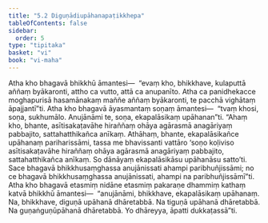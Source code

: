 ```yaml
---
title: "5.2 Diguṇādiupāhanapaṭikkhepa"
tableOfContents: false
sidebar:
  order: 5
type: "tipitaka"
basket: "vi"
book: "vi-maha"
---
```



<DynamicBreadcrumb />

<Division number="245" book="vi-maha" bookNo="3" page="272">

<Paragraph number="1147" book="vi-maha">
Atha kho bhagavā bhikkhū āmantesi—  “evaṃ kho, bhikkhave, kulaputtā aññaṃ byākaronti, attho ca vutto, attā ca anupanīto. Atha ca panidhekacce moghapurisā hasamānakaṃ maññe aññaṃ byākaronti, te pacchā vighātaṃ āpajjantī”ti. Atha kho bhagavā āyasmantaṃ soṇaṃ āmantesi—  “tvaṃ khosi, soṇa, sukhumālo. Anujānāmi te, soṇa, ekapalāsikaṃ upāhanan”ti. “Ahaṃ kho, bhante, asītisakaṭavāhe hiraññaṃ ohāya agārasmā anagāriyaṃ pabbajito, sattahatthikañca anīkaṃ. Athāhaṃ, bhante, ekapalāsikañce upāhanaṃ pariharissāmi, tassa me bhavissanti vattāro ‘soṇo koḷiviso asītisakaṭavāhe hiraññaṃ ohāya agārasmā anagāriyaṃ pabbajito, sattahatthikañca anīkaṃ. So dānāyaṃ ekapalāsikāsu upāhanāsu satto’ti. Sace bhagavā bhikkhusaṃghassa anujānissati ahampi paribhuñjissāmi; no ce bhagavā bhikkhusaṃghassa anujānissati, ahampi na paribhuñjissāmī”ti. Atha kho bhagavā etasmiṃ nidāne etasmiṃ pakaraṇe dhammiṃ kathaṃ katvā bhikkhū āmantesi—  “anujānāmi, bhikkhave, ekapalāsikaṃ upāhanaṃ. Na, bhikkhave, diguṇā upāhanā dhāretabbā. Na tiguṇā upāhanā dhāretabbā. Na guṇaṅguṇūpāhanā dhāretabbā. Yo dhāreyya, āpatti dukkaṭassā”ti.
</Paragraph>
</Division>